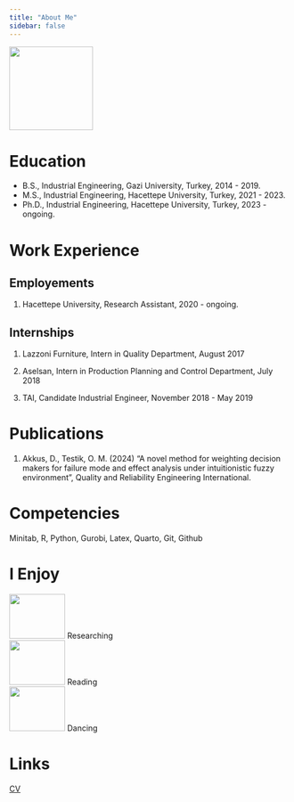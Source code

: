 ```yaml
---
title: "About Me"
sidebar: false 
---
```


![](assets/images/Vesikalık.jpeg){fig-align="left" width="150"}

# Education

-   B.S., Industrial Engineering, Gazi University, Turkey, 2014 - 2019.
-   M.S., Industrial Engineering, Hacettepe University, Turkey, 2021 - 2023.
-   Ph.D., Industrial Engineering, Hacettepe University, Turkey, 2023 - ongoing.

# Work Experience

## Employements

1.  Hacettepe University, Research Assistant, 2020 - ongoing.

## Internships

1.  Lazzoni Furniture, Intern in Quality Department, August 2017

2.  Aselsan, Intern in Production Planning and Control Department, July 2018

3.  TAI, Candidate Industrial Engineer, November 2018 - May 2019

# Publications

1.  Akkus, D., Testik, O. M. (2024) "A novel method for weighting decision makers for failure mode and effect analysis under intuitionistic fuzzy environment", Quality and Reliability Engineering International.

# Competencies

Minitab, R, Python, Gurobi, Latex, Quarto, Git, Github

# I Enjoy

![](assets/images/giphy.gif){fig-align="left" width="100" height="80"} Researching <br> ![](assets/images/book.gif){fig-align="left" width="100" height="80"} Reading <br/> ![](assets/images/dance.gif){fig-align="left" width="100" height="80"} Dancing

# Links

[CV](assets/CV/CV_Dilara%20Akkus_.pdf)
